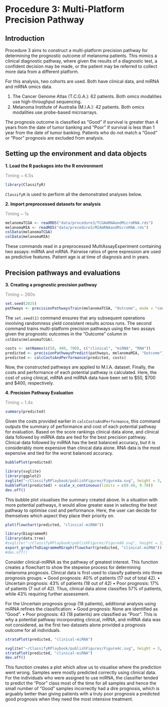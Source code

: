 # Procedure 3: Multi-Platform Precision Pathway

## Introduction

Procedure 3 aims to construct a multi-platform precision pathway for determining the prognostic outcome of melanoma patients. This mimics a clinical diagnostic pathway, where given the results of a diagnostic test, a confident decision may be made, or the patient may be referred to collect more data from a different platform.

For this analysis, two cohorts are used. Both have clinical data, and miRNA and mRNA omics data.

1. The Cancer Genome Atlas (T.C.G.A.): 62 patients. Both omics modalities use high-throughput sequencing.
2. Melanoma Institute of Australia (M.I.A.): 42 patients. Both omics modalities use probe-based microarrays.

The prognosis outcome is classified as "Good" if survival is greater than 4 years from the date of tumor banking and “Poor” if survival is less than 1 year from the date of tumor banking. Patients who do not match a “Good” or “Poor” prognosis are excluded from analysis.

## Setting up the environment and data objects

**1. Load the R packages into the R environment**

[Timing \~ 6.5s]{style="color: grey;"}

```r
library(ClassifyR)
```

`ClassifyR` is used to perform all the demonstrated analyses below.

**2. Import preprocessed datasets for analysis**

[Timing \~ 1s]{style="color: grey;"}

```r
melanomaTCGA <- readRDS("data/procedure3/TCGAmRNAandMicroRNA.rds")
melanomaMIA <- readRDS("data/procedure3/MIAmRNAandMicroRNA.rds")
colData(melanomaTCGA)
colData(melanomaMIA)
```

These commands read in a preprocessed MultiAssayExperiment containing two assays: miRNA and mRNA. Pairwise ratios of gene expression are used as predictive features. Patient age is at time of diagnosis and in years.

## Precision pathways and evaluations

**3. Creating a prognostic precision pathway**

[Timing \~ 260s]{style="color: grey;"}

```r
set.seed(2025)
pathways <- precisionPathwaysTrain(melanomaTCGA, "Outcome", mode = "combinatorial", nCores = 8)
```

The `set.seed(1)` command ensures that any subsequent operations involving randomness yield consistent results across runs. The second command trains multi-platform precision pathways using the two assays given the prognostic outcomes in the "Outcome" column in `colData(melanomaTCGA)`.

```r
costs <- setNames(c(50, 400, 700), c("clinical", "miRNA", "RNA"))
predicted <- precisionPathwaysPredict(pathways, melanomaMIA, "Outcome")
predicted <- calcCostsAndPerformance(predicted, costs)
```

Now, the constructed pathways are applied to M.I.A. dataset. Finally, the costs and performance of each potential pathway is calculated. Here, the cost of using clinical, mRNA and miRNA data have been set to \$50, \$700 and \$400, respectively.

**4. Precision Pathway Evaluation**

[Timing \~ 1.4s]{style="color: grey;"}

```r
summary(predicted)
```

Given the costs provided earlier in `calcCostsAndPerformance`, this command outputs the summary of performance and cost of each potential pathway for evaluation. Based on the score rankings clinical data alone, and clinical data followed by miRNA data are tied for the best precision pathway. Clinical data followed by miRNA has the best balanced accuracy, but it is considerably more expensive than clinical data alone. RNA data is the most expensive and tied for the worst balanced accuracy.

```r
bubblePlot(predicted)
```

```r
library(svglite)
library(ggplot2)
svglite("~/ClassifyRPlaybook/publishFigures/Figure4a.svg", height = 3, width = 3.5)
bubblePlot(predicted) + scale_x_continuous(limits = c(0.48, 0.70))
dev.off()
```

This bubble plot visualises the summary created above. In a situation with more potential pathways, it would allow greater ease in selecting the best pathway to optimise cost and performance. Here, the user can decide for themselves which aspect they place their priority on.

```r
plot(flowchart(predicted, "clinical-miRNA"))
```

```r
library(DiagrammeR)
library(data.tree)
#svglite("~/ClassifyRPlaybook/publishFigures/Figure4b.svg", height = 3, width = 3.5)
export_graph(ToDiagrammeRGraph(flowchart(predicted, "clinical-miRNA")), "~/ClassifyRPlaybook/publishFigures/Figure4b.svg", height = 100, width = 200)
#dev.off()
```

Consider clinical-miRNA as the pathway of greatest interest. This function creates a flowchart to show the stepwise process for determining melanoma prognosis. Clinical data is first used to classify patients into three prognosis groups: • Good prognosis: 40% of patients (17 out of total 42). • Uncertain prognosis: 43% of patients (18 out of 42) • Poor prognosis: 17% of patients (7 out of 42). Thus, clinical data alone classifies 57% of patients, while 43% requiring further assessment.

For the Uncertain prognosis group (18 patients), additional analysis using miRNA refines the classification: • Good prognosis: None are identified as "Good". • Poor prognosis: 43 (18 patients) are classified as "Poor". This is why a potential pathway incorporating clinical, mRNA, and miRNA data was not considered, as the first two datasets alone provided a prognosis outcome for all individuals.

```r
strataPlot(predicted, "clinical-miRNA")
```

```r
svglite("~/ClassifyRPlaybook/publishFigures/Figure4c.svg", height = 3, width = 3.5)
strataPlot(predicted, "clinical-miRNA")
dev.off()
```

This function creates a plot which allow us to visualise where the prediction went wrong. Samples were mostly predicted correctly using clinical data. For the individuals who were assigned to use miRNA, the classifier tended to predict the "Poor" class most of the time for all samples and hence the small number of "Good" samples incorrectly had a dire prognosis, which is arguably better than giving patients with a truly poor prognosis a predicted good prognosis when they need the most intensive treatment.